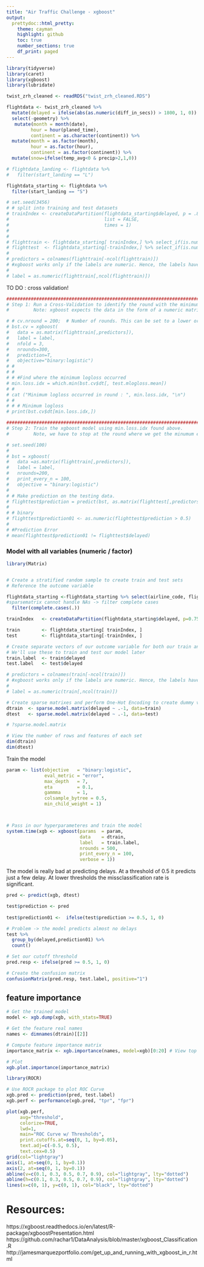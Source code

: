 ```yaml
---
title: "Air Traffic Challenge - xgboost"
output: 
  prettydoc::html_pretty:
    theme: cayman
    highlight: github
    toc: true 
    number_sections: true 
    df_print: paged
---
```



```r

library(tidyverse)
library(caret)
library(xgboost)
library(lubridate)

twist_zrh_cleaned <- readRDS("twist_zrh_cleaned.RDS")

flightdata <- twist_zrh_cleaned %>%
  mutate(delayed = ifelse(abs(as.numeric(diff_in_secs)) > 1800, 1, 0)) %>% 
  select(-geometry) %>% 
   mutate(month = month(date),
         hour = hour(planed_time),
         continent = as.character(continent)) %>%
  mutate(month = as.factor(month),
         hour = as.factor(hour),
         continent = as.factor(continent)) %>% 
  mutate(snow=ifelse(temp_avg<0 & precip>2,1,0))

# flightdata_landing <- flightdata %>%
#   filter(start_landing == "L")

flightdata_starting <- flightdata %>%
  filter(start_landing == "S")

```


```r
# set.seed(3456)
# # split into training and test datasets
# trainIndex <- createDataPartition(flightdata_starting$delayed, p = .8, 
#                                   list = FALSE, 
#                                   times = 1)
# 
# 
# flighttrain <- flightdata_starting[ trainIndex,] %>% select_if(is.numeric)
# flighttest  <- flightdata_starting[-trainIndex,] %>% select_if(is.numeric)
# 
# predictors = colnames(flighttrain[-ncol(flighttrain)])
# #xgboost works only if the labels are numeric. Hence, the labels have to be converted to numeric
# 
# label = as.numeric(flighttrain[,ncol(flighttrain)])
```

TO DO : cross validation!
```r
####################################################################################
# Step 1: Run a Cross-Validation to identify the round with the minimum loss or error.
#         Note: xgboost expects the data in the form of a numeric matrix.

# # cv.nround = 200;  # Number of rounds. This can be set to a lower or higher value, if you wish, example: 150 or 250 or 300  
# bst.cv = xgboost(
#   data = as.matrix(flighttrain[,predictors]),
#   label = label,
#   nfold = 3,
#   nrounds=300,
#   prediction=T,
#   objective="binary:logistic")
# # 
# # 
# # #Find where the minimum logloss occurred
# min.loss.idx = which.min(bst.cv$dt[, test.mlogloss.mean])
# # 
# cat ("Minimum logloss occurred in round : ", min.loss.idx, "\n")
# # 
# # # Minimum logloss
# print(bst.cv$dt[min.loss.idx,])

```



```r
##############################################################################################################################
# Step 2: Train the xgboost model using min.loss.idx found above.
#         Note, we have to stop at the round where we get the minumum error.

# set.seed(100)
# 
# bst = xgboost(
#   data =as.matrix(flighttrain[,predictors]),
#   label = label,
#   nrounds=200,
#   print_every_n = 100,
#   objective = "binary:logistic")
# 
# # Make prediction on the testing data.
# flighttest$prediction = predict(bst, as.matrix(flighttest[,predictors]))
# 
# # binary
# flighttest$prediction01 <- as.numeric(flighttest$prediction > 0.5)
# 
# #Prediction Error
# mean(flighttest$prediction01 != flighttest$delayed)
```



### Model with all variables (numeric / factor)

```r

library(Matrix)


# Create a stratified random sample to create train and test sets
# Reference the outcome variable

flightdata_starting <-flightdata_starting %>% select(airline_code, flightnr, airplane_type, origin_destination_code,distance_km, snow, month,hour, iso_country,iso_region,continent,schengen,lightnings_hour_f,lightnings_hour_n,winddir_h,windspeed_avg_h,windspeed_peak_h,global_rad_avg_h,airpres,sunshine_dur_min,temp_avg,temp_min,temp_max,rel_humid, delayed,precip) %>% 
#sparsematrix cannot handle NAs -> filter complete cases
  filter(complete.cases(.))

trainIndex   <- createDataPartition(flightdata_starting$delayed, p=0.75, list=FALSE, times=1)

train        <- flightdata_starting[ trainIndex, ]
test         <- flightdata_starting[-trainIndex, ]

# Create separate vectors of our outcome variable for both our train and test sets
# We'll use these to train and test our model later
train.label  <- train$delayed
test.label   <- test$delayed

# predictors = colnames(train[-ncol(train)])
# #xgboost works only if the labels are numeric. Hence, the labels have to be converted to numeric
# 
# label = as.numeric(train[,ncol(train)])

# Create sparse matrixes and perform One-Hot Encoding to create dummy variables
dtrain  <- sparse.model.matrix(delayed ~ .-1, data=train)
dtest   <- sparse.model.matrix(delayed ~ .-1, data=test)

# ?sparse.model.matrix

# View the number of rows and features of each set
dim(dtrain)
dim(dtest)


```

Train the model
```r
param <- list(objective   = "binary:logistic",
              eval_metric = "error",
              max_depth   = 7,
              eta         = 0.1,
              gammma      = 1,
              colsample_bytree = 0.5,
              min_child_weight = 1)



# Pass in our hyperparameteres and train the model 
system.time(xgb <- xgboost(params  = param,
                           data    = dtrain,
                           label   = train.label, 
                           nrounds = 500,
                           print_every_n = 100,
                           verbose = 1))

```

The model is really bad at predicting delays. At a threshold of 0.5 it predicts just a few delay. At lower thresholds the missclassification rate is significant. 
```r
pred <- predict(xgb, dtest)

test$prediction <- pred
  
test$prediction01 <-  ifelse(test$prediction >= 0.5, 1, 0)

# Problem -> the model predicts almost no delays
test %>% 
  group_by(delayed,prediction01) %>% 
  count()

# Set our cutoff threshold
pred.resp <- ifelse(pred >= 0.5, 1, 0)

# Create the confusion matrix
confusionMatrix(pred.resp, test.label, positive="1")
```

## feature importance
```r
# Get the trained model
model <- xgb.dump(xgb, with_stats=TRUE)

# Get the feature real names
names <- dimnames(dtrain)[[2]]

# Compute feature importance matrix
importance_matrix <- xgb.importance(names, model=xgb)[0:20] # View top 20 most important features

# Plot
xgb.plot.importance(importance_matrix)
```

```r
library(ROCR)

# Use ROCR package to plot ROC Curve
xgb.pred <- prediction(pred, test.label)
xgb.perf <- performance(xgb.pred, "tpr", "fpr")

plot(xgb.perf,
     avg="threshold",
     colorize=TRUE,
     lwd=1,
     main="ROC Curve w/ Thresholds",
     print.cutoffs.at=seq(0, 1, by=0.05),
     text.adj=c(-0.5, 0.5),
     text.cex=0.5)
grid(col="lightgray")
axis(1, at=seq(0, 1, by=0.1))
axis(2, at=seq(0, 1, by=0.1))
abline(v=c(0.1, 0.3, 0.5, 0.7, 0.9), col="lightgray", lty="dotted")
abline(h=c(0.1, 0.3, 0.5, 0.7, 0.9), col="lightgray", lty="dotted")
lines(x=c(0, 1), y=c(0, 1), col="black", lty="dotted")
```


# Resources: 

https://xgboost.readthedocs.io/en/latest/R-package/xgboostPresentation.html
https://github.com/rachar1/DataAnalysis/blob/master/xgboost_Classification.R
http://jamesmarquezportfolio.com/get_up_and_running_with_xgboost_in_r.html


